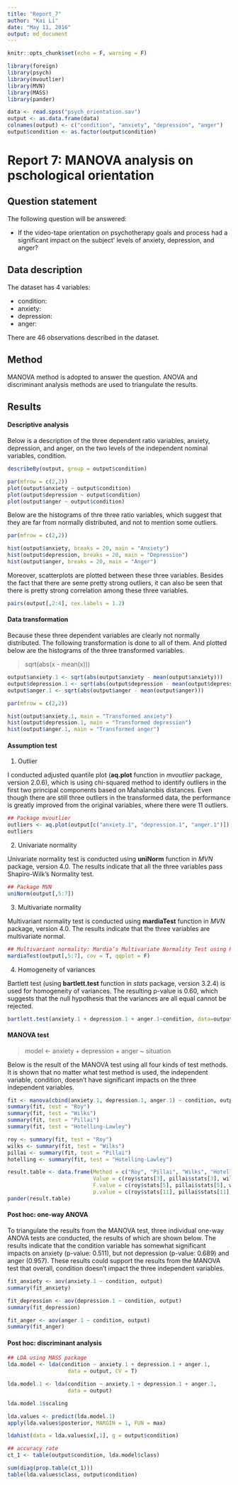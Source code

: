 ```yaml
---
title: "Report_7"
author: "Kai Li"
date: "May 11, 2016"
output: md_document
---
```


```r
knitr::opts_chunk$set(echo = F, warning = F)

library(foreign)
library(psych)
library(mvoutlier)
library(MVN)
library(MASS)
library(pander)

data <- read.spss("psych_orientation.sav")
output <- as.data.frame(data)
colnames(output) <- c("condition", "anxiety", "depression", "anger")
output$condition <- as.factor(output$condition)

```

# Report 7: MANOVA analysis on pschological orientation

## Question statement

The following question will be answered:

- If the video-tape orientation on psychotherapy goals and process had a significant impact on the subject' levels of anxiety, depression, and anger?

## Data description

The dataset has 4 variables:

- condition:
- anxiety:
- depression:
- anger:

There are 46 observations described in the dataset.

## Method

MANOVA method is adopted to answer the question. ANOVA and discriminant analysis methods are used to triangulate the results.

## Results

#### Descriptive analysis

Below is a description of the three dependent ratio variables, anxiety, depression, and anger, on the two levels of the independent nominal variables, condition.

``` R

describeBy(output, group = output$condition)

par(mfrow = c(2,2))
plot(output$anxiety ~ output$condition)
plot(output$depression ~ output$condition)
plot(output$anger ~ output$condition)

```

Below are the histograms of thre three ratio variables, which suggest that they are far from normally distributed, and not to mention some outliers.

``` R

par(mfrow = c(2,2))

hist(output$anxiety, breaks = 20, main = "Anxiety")
hist(output$depression, breaks = 20, main = "Depression")
hist(output$anger, breaks = 20, main = "Anger")

```

Moreover, scatterplots are plotted between these three variables. Besides the fact that there are seme pretty strong outliers, it can also be seen that there is pretty strong correlation among these three variables.

``` R

pairs(output[,2:4], cex.labels = 1.2)

```

#### Data transformation

Because these three dependent variables are clearly not normally distributed. The following transformation is done to all of them. And plotted below are the histograms of the three transformed variables.

> sqrt(abs(x - mean(x)))

``` R

output$anxiety.1 <- sqrt(abs(output$anxiety - mean(output$anxiety)))
output$depression.1 <- sqrt(abs(output$depression - mean(output$depression)))
output$anger.1 <- sqrt(abs(output$anger - mean(output$anger)))

par(mfrow = c(2,2))

hist(output$anxiety.1, main = "Transformed anxiety")
hist(output$depression.1, main = "Transformed depression")
hist(output$anger.1, main = "Transformed anger")

```

#### Assumption test

1. Outlier

I conducted adjusted quantile plot (**aq.plot** function in *mvoutlier* package, version 2.0.6), which is using chi-squared method to identify outliers in the first two principal components based on Mahalanobis distances. Even though there are still three outliers in the transformed data, the performance is greatly improved from the original variables, where there were 11 outliers.

``` R

## Package mvoutlier
outliers <- aq.plot(output[c("anxiety.1", "depression.1", "anger.1")])
outliers

```

2. Univariate normality

Univariate normality test is conducted using **uniNorm** function in *MVN* package, version 4.0. The results indicate that all the three variables pass Shapiro-Wilk's Normality test.

``` R

## Package MVN
uniNorm(output[,5:7])

```

3. Multivariate normality

Multivariant normality test is conducted using **mardiaTest** function in *MVN* package, version 4.0. The results indicate that the three variables are multivariate normal.

``` R

## Multivariant normality: Mardia’s Multivariate Normality Test using Package MVN
mardiaTest(output[,5:7], cov = T, qqplot = F)

```

4. Homogeneity of variances

Bartlett test (using **bartlett.test** function in *stats* package, version 3.2.4) is used for homogeneity of variances. The resulting p-value is 0.60, which suggests that the null hypothesis that the variances are all equal cannot be rejected.

``` R

bartlett.test(anxiety.1 + depression.1 + anger.1~condition, data=output)

```

#### MANOVA test

> model <- anxiety + depression + anger ~ situation

Below is the result of the MANOVA test using all four kinds of test methods. It is shown that no matter what test method is used, the independent variable, condition, doesn't have significant impacts on the three independent variables. 

``` R

fit <- manova(cbind(anxiety.1, depression.1, anger.1) ~ condition, output)
summary(fit, test = "Roy")
summary(fit, test = "Wilks")
summary(fit, test = "Pillai")
summary(fit, test = "Hotelling-Lawley")

roy <- summary(fit, test = "Roy")
wilks <- summary(fit, test = "Wilks")
pillai <- summary(fit, test = "Pillai")
hotelling <- summary(fit, test = "Hotelling-Lawley")

result.table <- data.frame(Method = c("Roy", "Pillai", "Wilks", "Hotelling"), 
                           Value = c(roy$stats[3], pillai$stats[3], wilks$stats[3], hotelling$stats[3]),
                           F.value = c(roy$stats[5], pillai$stats[5], wilks$stats[5], hotelling$stats[5]),
                           p.value = c(roy$stats[11], pillai$stats[11], wilks$stats[11], hotelling$stats[11]))
pander(result.table)

```

#### Post hoc: one-way ANOVA

To triangulate the results from the MANOVA test, three individual one-way ANOVA tests are conducted, the results of which are shown below. The results indicate that the condition variable has somewhat significant impacts on anxiety (p-value: 0.511), but not depression (p-value: 0.689) and anger (0.957). These results could support the results from the MANOVA test that overall, condition doesn't impact the three independent variables.

``` R

fit_anxiety <- aov(anxiety.1 ~ condition, output)
summary(fit_anxiety)

fit_depression <- aov(depression.1 ~ condition, output)
summary(fit_depression)

fit_anger <- aov(anger.1 ~ condition, output)
summary(fit_anger)

```

#### Post hoc: discriminant analysis

``` R

## LDA using MASS package
lda.model <- lda(condition ~ anxiety.1 + depression.1 + anger.1, 
                   data = output, CV = T)

lda.model.1 <- lda(condition ~ anxiety.1 + depression.1 + anger.1, 
                   data = output)

lda.model.1$scaling

```

``` R

lda.values <- predict(lda.model.1)
apply(lda.values$posterior, MARGIN = 1, FUN = max)

ldahist(data = lda.values$x[,1], g = output$condition)

```

``` R

## accuracy rate
ct_1 <- table(output$condition, lda.model$class)

sum(diag(prop.table(ct_1)))
table(lda.values$class, output$condition)

```